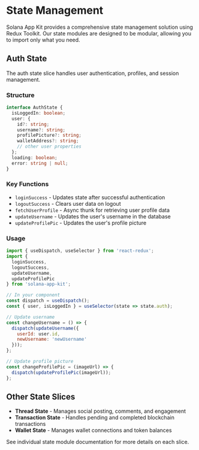 # State Management

Solana App Kit provides a comprehensive state management solution using Redux Toolkit. Our state modules are designed to be modular, allowing you to import only what you need.

## Auth State

The auth state slice handles user authentication, profiles, and session management.

### Structure

```typescript
interface AuthState {
  isLoggedIn: boolean;
  user: {
    id?: string;
    username?: string;
    profilePicture?: string;
    walletAddress?: string;
    // other user properties
  };
  loading: boolean;
  error: string | null;
}
```

### Key Functions

- `loginSuccess` - Updates state after successful authentication
- `logoutSuccess` - Clears user data on logout
- `fetchUserProfile` - Async thunk for retrieving user profile data
- `updateUsername` - Updates the user's username in the database
- `updateProfilePic` - Updates the user's profile picture

### Usage

```javascript
import { useDispatch, useSelector } from 'react-redux';
import { 
  loginSuccess, 
  logoutSuccess, 
  updateUsername, 
  updateProfilePic 
} from 'solana-app-kit';

// In your component
const dispatch = useDispatch();
const { user, isLoggedIn } = useSelector(state => state.auth);

// Update username
const changeUsername = () => {
  dispatch(updateUsername({ 
    userId: user.id, 
    newUsername: 'newUsername' 
  }));
};

// Update profile picture
const changeProfilePic = (imageUrl) => {
  dispatch(updateProfilePic(imageUrl));
};
```

## Other State Slices

- **Thread State** - Manages social posting, comments, and engagement
- **Transaction State** - Handles pending and completed blockchain transactions
- **Wallet State** - Manages wallet connections and token balances

See individual state module documentation for more details on each slice.